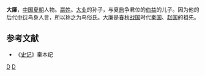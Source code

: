 {{Infobox 先秦人物
|名称= 大廉
|图像=
|图说=
|姓=[[嬴姓|嬴]]
|氏=鸟俗氏
|名=大廉
|字=
|别名=
|别字=
|谥号=
|时代=[[夏朝|夏朝]]
|国家=
|身份=
|出生=
|逝世=
|在位=
|父=[[伯益|伯益]]
|母=
|正妻=
|妾=
|子女=
|太子=
}}

'''大廉'''，[[中国|中国]][[夏朝|夏朝]]人物。[[嬴姓|嬴姓]]。[[大业|大业]]的孙子，与夏[[启|启]]争君位的[[伯益|伯益]]的儿子。因为他的后代[[中衍|中衍]]鸟身人言，所以称之为鸟俗氏。大廉是[[春秋战国|春秋战国]]时代[[秦国|秦国]]、[[赵国|赵国]]的祖先。
  
==参考文献==
*《[[史记|史记]]》秦本纪

  
[[Category:夏朝人|D]]
[[Category:东夷人|D]]